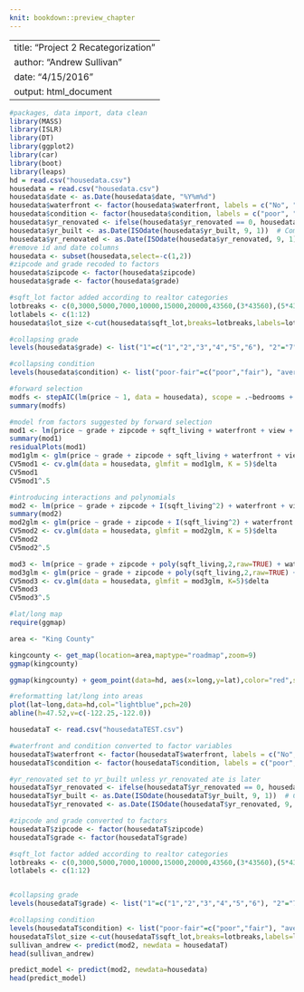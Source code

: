 ```yaml
---
knit: bookdown::preview_chapter
---
```


---
title: "Project 2 Recategorization"
author: "Andrew Sullivan"
date: "4/15/2016"
output: html_document
---

```r
#packages, data import, data clean
library(MASS)
library(ISLR)
library(DT)
library(ggplot2)
library(car)
library(boot)
library(leaps)
hd = read.csv("housedata.csv")
housedata = read.csv("housedata.csv")
housedata$date <- as.Date(housedata$date, "%Y%m%d")
housedata$waterfront <- factor(housedata$waterfront, labels = c("No", "Yes"))
housedata$condition <- factor(housedata$condition, labels = c("poor", "fair", "average", "good", "very good"))
housedata$yr_renovated <- ifelse(housedata$yr_renovated == 0, housedata$yr_built, housedata$yr_renovated)
housedata$yr_built <- as.Date(ISOdate(housedata$yr_built, 9, 1))  # Complete Year, Sept 1
housedata$yr_renovated <- as.Date(ISOdate(housedata$yr_renovated, 9, 1))  # Last renovated Year, Sept 1
#remove id and date columns
housedata <- subset(housedata,select=-c(1,2))
#zipcode and grade recoded to factors
housedata$zipcode <- factor(housedata$zipcode)
housedata$grade <- factor(housedata$grade)

#sqft_lot factor added according to realtor categories
lotbreaks <- c(0,3000,5000,7000,10000,15000,20000,43560,(3*43560),(5*43560),(10*43560),(20*43560),(40*43560))
lotlabels <- c(1:12)
housedata$lot_size <-cut(housedata$sqft_lot,breaks=lotbreaks,labels=lotlabels)

#collapsing grade
levels(housedata$grade) <- list("1"=c("1","2","3","4","5","6"), "2"="7", "3"="8", "4"="9", "5"="10", "6"="11", "7"="12", "8"="13")

#collapsing condition
levels(housedata$condition) <- list("poor-fair"=c("poor","fair"), "average"="average", "good"="good", "very good"="very good")
```

```r
#forward selection
modfs <- stepAIC(lm(price ~ 1, data = housedata), scope = .~bedrooms + bathrooms + sqft_living + sqft_lot + floors + waterfront + view + condition + grade + sqft_above + sqft_basement + yr_built + yr_renovated + zipcode + lat + long + sqft_living15 + sqft_lot15 + lot_size, direction = "forward", test = "F")
summary(modfs) 
```

```r
#model from factors suggested by forward selection 
mod1 <- lm(price ~ grade + zipcode + sqft_living + waterfront + view + lot_size + condition + sqft_above + bedrooms + bathrooms + yr_built + yr_renovated + long:lat + floors + sqft_living15 + sqft_lot15, data = housedata)
summary(mod1) 
residualPlots(mod1)
mod1glm <- glm(price ~ grade + zipcode + sqft_living + waterfront + view + lot_size + condition + sqft_above + bedrooms + bathrooms + yr_built + yr_renovated + long:lat + floors + sqft_living15 + sqft_lot15, data = housedata)
CV5mod1 <- cv.glm(data = housedata, glmfit = mod1glm, K = 5)$delta
CV5mod1
CV5mod1^.5
```

```r
#introducing interactions and polynomials
mod2 <- lm(price ~ grade + zipcode + I(sqft_living^2) + waterfront + view + lot_size + condition + I(sqft_above^2) + bedrooms + yr_built + yr_renovated + floors + sqft_living15 + sqft_lot15 + sqft_living:sqft_lot + sqft_lot15:sqft_lot + bedrooms:bathrooms + waterfront:sqft_living + waterfront:sqft_lot + lat:long + lat + long + zipcode:sqft_living, data = housedata)
summary(mod2) 
mod2glm <- glm(price ~ grade + zipcode + I(sqft_living^2) + waterfront + view + lot_size + condition + I(sqft_above^2) + bedrooms + yr_built + yr_renovated + floors + sqft_living15 + sqft_lot15 + sqft_living:sqft_lot + bedrooms:bathrooms + waterfront:sqft_living + waterfront:sqft_lot + lat:long + lat + long + zipcode:sqft_living, data = housedata)
CV5mod2 <- cv.glm(data = housedata, glmfit = mod2glm, K = 5)$delta
CV5mod2
CV5mod2^.5

mod3 <- lm(price ~ grade + zipcode + poly(sqft_living,2,raw=TRUE) + waterfront + view + lot_size + condition + poly(sqft_above,2,raw=TRUE) + bedrooms + yr_built + yr_renovated + floors + sqft_living15 + sqft_lot15 + sqft_living:sqft_lot + sqft_lot15:sqft_lot + sqft_living15:sqft_living + bedrooms:bathrooms + waterfront:sqft_living + waterfront:sqft_lot + lat:long + lat + long + zipcode:sqft_lot + zipcode:sqft_living, data = housedata)
mod3glm <- glm(price ~ grade + zipcode + poly(sqft_living,2,raw=TRUE) + waterfront + view + lot_size + condition + poly(sqft_above,2,raw=TRUE) + bedrooms + yr_built + yr_renovated + floors + sqft_living15 + sqft_lot15 + sqft_living:sqft_lot + sqft_lot15:sqft_lot + sqft_living15:sqft_living + bedrooms:bathrooms + waterfront:sqft_living + waterfront:sqft_lot + lat:long + lat + long + zipcode:sqft_lot + zipcode:sqft_living, data = housedata)
CV5mod3 <- cv.glm(data = housedata, glmfit = mod3glm, K=5)$delta
CV5mod3
CV5mod3^.5
```

```r
#lat/long map
require(ggmap)

area <- "King County"

kingcounty <- get_map(location=area,maptype="roadmap",zoom=9)
ggmap(kingcounty)

ggmap(kingcounty) + geom_point(data=hd, aes(x=long,y=lat),color="red",size=.5)
```

```r
#reformatting lat/long into areas
plot(lat~long,data=hd,col="lightblue",pch=20)
abline(h=47.52,v=c(-122.25,-122.0))


```

```r
housedataT <- read.csv("housedataTEST.csv")

#waterfront and condition converted to factor variables
housedataT$waterfront <- factor(housedataT$waterfront, labels = c("No", "Yes"))
housedataT$condition <- factor(housedataT$condition, labels = c("poor", "fair", "average", "good", "very good"))

#yr_renovated set to yr_built unless yr_renovated ate is later
housedataT$yr_renovated <- ifelse(housedataT$yr_renovated == 0, housedataT$yr_built, housedataT$yr_renovated)
housedataT$yr_built <- as.Date(ISOdate(housedataT$yr_built, 9, 1))  # Complete Year, Sept 1
housedataT$yr_renovated <- as.Date(ISOdate(housedataT$yr_renovated, 9, 1))  # Last renovated Year, Sept 1

#zipcode and grade converted to factors
housedataT$zipcode <- factor(housedataT$zipcode)
housedataT$grade <- factor(housedataT$grade)

#sqft_lot factor added according to realtor categories
lotbreaks <- c(0,3000,5000,7000,10000,15000,20000,43560,(3*43560),(5*43560),(10*43560),(20*43560),(40*43560))
lotlabels <- c(1:12)


#collapsing grade
levels(housedataT$grade) <- list("1"=c("1","2","3","4","5","6"), "2"="7", "3"="8", "4"="9", "5"="10", "6"="11", "7"="12", "8"="13")

#collapsing condition
levels(housedataT$condition) <- list("poor-fair"=c("poor","fair"), "average"="average", "good"="good", "very good"="very good")
housedataT$lot_size <-cut(housedataT$sqft_lot,breaks=lotbreaks,labels=lotlabels)
sullivan_andrew <- predict(mod2, newdata = housedataT)
head(sullivan_andrew)

predict_model <- predict(mod2, newdata=housedata)
head(predict_model)
```





